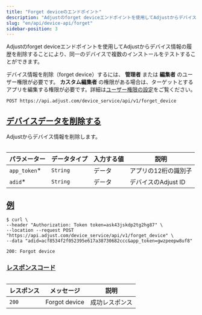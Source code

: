 ```yaml
---
title: "Forget deviceのエンドポイント"
description: "Adjustのforget deviceエンドポイントを使用してAdjustからデバイス情報の履歴を削除することにより、同一のデバイスで複数のインストールをテストすることができます。"
slug: "en/api/device-api/forget"
sidebar-position: 3
---
```

Adjustのforget deviceエンドポイントを使用してAdjustからデバイス情報の履歴を削除することにより、同一のデバイスで複数のインストールをテストすることができます。
<callout type="seealso" title="事前準備"> 

デバイス情報を削除（forget device）するには、 **管理者** または **編集者** のユーザー権限が必要です。 **カスタム編集者** の権限がある場合は、ターゲットとするアプリを編集する権限が必要です。詳細は[ユーザー権限の設定](https://help.adjust.com/en/article/users)をご覧ください。
</Callout> <codeblock title="エンドポイント" highlight="/forget_device"> 

```http
POST https://api.adjust.com/device_service/api/v1/forget_device
```

</CodeBlock> 

[デバイスデータを削除する](forget-a-device)
-------------------------------

Adjustからデバイス情報を削除します。
<table> 

|     パラメーター     |  データタイプ  | 入力する値 |       説明       |
|----------------|----------|-------|----------------|
| `app_token`\* | `String` | データ   | アプリの12桁の識別子    |
| `adid`\*      | `String` | データ   | デバイスのAdjust ID |

</Table> 

[例](example)
------------

<codeblock title="cURL" highlight="gwzpeepw8uf8, acf8534f2f052395e617a38730682ccc"> 

```console
$ curl \
--header "Authorization: Token token=ask43jskdp2tg2hg87" \
--location --request POST "https://api.adjust.com/device_service/api/v1/forget_device" \
--data "adid=acf8534f2f052395e617a38730682ccc&app_token=gwzpeepw8uf8"
```

</CodeBlock> <codeblock title="成功レスポンス"> 

```http
200: Forgot device
```

</CodeBlock> 

### [レスポンスコード](response-codes)

<table> 

| レスポンス |     メッセージ     |   説明    |
|-------|---------------|---------|
| `200` | Forgot device | 成功レスポンス |

</Table>

